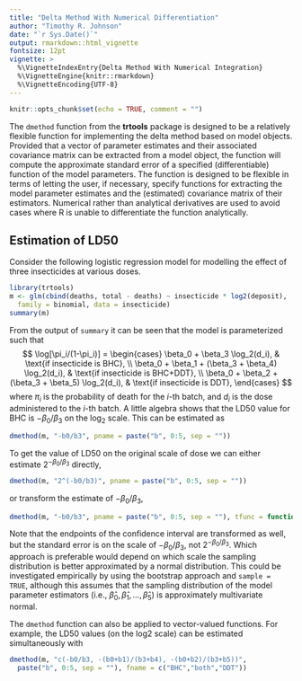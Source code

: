 ```yaml
---
title: "Delta Method With Numerical Differentiation"
author: "Timothy R. Johnson"
date: "`r Sys.Date()`"
output: rmarkdown::html_vignette
fontsize: 12pt
vignette: >
  %\VignetteIndexEntry{Delta Method With Numerical Integration}
  %\VignetteEngine{knitr::rmarkdown}
  %\VignetteEncoding{UTF-8}
---
```


```r
knitr::opts_chunk$set(echo = TRUE, comment = "")
```

The `dmethod` function from the **trtools** package is designed to be a relatively flexible function for implementing the delta method based on model objects. Provided that a vector of parameter estimates and their associated covariance matrix can be extracted from a model object, the function will compute the approximate standard error of a specified (differentiable) function of the model parameters. The function is designed to be flexible in terms of letting the user, if necessary, specify functions for extracting the model parameter estimates and the (estimated) covariance matrix of their estimators. Numerical rather than analytical derivatives are used to avoid cases where R is unable to differentiate the function analytically. 

## Estimation of LD50

Consider the following logistic regression model for modelling the effect of three insecticides at various doses. 
```r
library(trtools)
m <- glm(cbind(deaths, total - deaths) ~ insecticide * log2(deposit),
  family = binomial, data = insecticide)
summary(m)
```
From the output of `summary` it can be seen that the model is parameterized such that
$$
  \log[\pi_i/(1-\pi_i)] =
  \begin{cases}
    \beta_0 + \beta_3 \log_2(d_i), & \text{if insecticide is BHC}, \\
    \beta_0 + \beta_1 + (\beta_3 + \beta_4) \log_2(d_i), & \text{if insecticide is BHC+DDT}, \\
    \beta_0 + \beta_2 + (\beta_3 + \beta_5) \log_2(d_i), & \text{if insecticide is DDT},
  \end{cases}
$$
where $\pi_i$ is the probability of death for the $i$-th batch, and $d_i$ is the dose administered to the $i$-th batch. A little algebra shows that the LD50 value for BHC is $-\beta_0/\beta_3$ on the $\log_2$ scale. This can be estimated as
```r
dmethod(m, "-b0/b3", pname = paste("b", 0:5, sep = ""))
```
To get the value of LD50 on the original scale of dose we can either estimate $2^{-\beta_0/\beta_3}$ directly,
```r
dmethod(m, "2^(-b0/b3)", pname = paste("b", 0:5, sep = ""))
```
or transform the estimate of $-\beta_0/\beta_3$,
```r
dmethod(m, "-b0/b3", pname = paste("b", 0:5, sep = ""), tfunc = function(x) 2^x)
```
Note that the endpoints of the confidence interval are transformed as well, but the standard error is on the scale of $-\beta_0/\beta_3$, not $2^{-\beta_0/\beta_3}$. Which approach is preferable would depend on which scale the sampling distribution is better approximated by a normal distribution. This could be investigated empirically by using the bootstrap approach and `sample = TRUE`, although this assumes that the sampling distribution of the model parameter estimators (i.e., $\hat{\beta}_0, \hat{\beta}_1, \dots, \hat{\beta}_5$) is approximately multivariate normal. 

The `dmethod` function can also be applied to vector-valued functions. For example, the LD50 values (on the log2 scale) can be estimated simultaneously with
```r
dmethod(m, "c(-b0/b3, -(b0+b1)/(b3+b4), -(b0+b2)/(b3+b5))",
  paste("b", 0:5, sep = ""), fname = c("BHC","both","DDT"))
```









<script type="text/x-mathjax-config">
   MathJax.Hub.Config({  "HTML-CSS": { minScaleAdjust: 125, availableFonts: [] }  });
</script>
